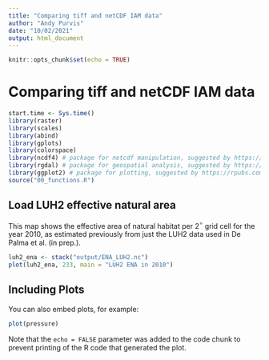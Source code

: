 ```yaml
---
title: "Comparing tiff and netCDF IAM data"
author: "Andy Purvis"
date: "10/02/2021"
output: html_document
---
```


```r
knitr::opts_chunk$set(echo = TRUE)
```

# Comparing tiff and netCDF IAM data

```r
start.time <- Sys.time()
library(raster)
library(scales)
library(abind)
library(gplots)
library(colorspace)
library(ncdf4) # package for netcdf manipulation, suggested by https://rpubs.com/boyerag/297592
library(rgdal) # package for geospatial analysis, suggested by https://rpubs.com/boyerag/297592
library(ggplot2) # package for plotting, suggested by https://rpubs.com/boyerag/297592
source("00_functions.R")
```

## Load LUH2 effective natural area
This map shows the effective area of natural habitat per 2$^\circ$ grid cell for the year 2010, as estimated previously from just the LUH2 data used in De Palma et al. (in prep.).
```r
luh2_ena <- stack("output/ENA_LUH2.nc")
plot(luh2_ena, 233, main = "LUH2 ENA in 2010")
```

## Including Plots

You can also embed plots, for example:

```r
plot(pressure)
```

Note that the `echo = FALSE` parameter was added to the code chunk to prevent printing of the R code that generated the plot.
